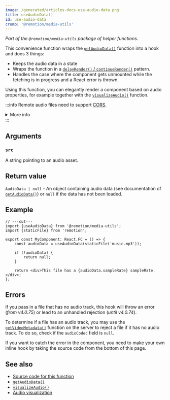 ```yaml
---
image: /generated/articles-docs-use-audio-data.png
title: useAudioData()
id: use-audio-data
crumb: '@remotion/media-utils'
---
```


_Part of the `@remotion/media-utils` package of helper functions._

This convenience function wraps the [`getAudioData()`](/docs/get-audio-data) function into a hook and does 3 things:

- Keeps the audio data in a state
- Wraps the function in a [`delayRender()` / `continueRender()`](/docs/data-fetching) pattern.
- Handles the case where the component gets unmounted while the fetching is in progress and a React error is thrown.

Using this function, you can elegantly render a component based on audio properties, for example together with the [`visualizeAudio()`](/docs/visualize-audio) function.

:::info
Remote audio files need to support [CORS](https://developer.mozilla.org/en-US/docs/Web/HTTP/CORS).

<details>
	<summary>More info</summary>
	<ul>
		<li>
			Remotion's origin is usually <code>http://localhost:3000</code>, but it
			may be different if rendering on Lambda or the port is busy.
		</li>
		<li>
			You can use{' '}
			<a href="/docs/get-audio-duration-in-seconds">
				<code>getAudioDurationInSeconds()</code>
			</a>{' '}
			without the audio needing CORS.
		</li>
		<li>
			You can{' '}
			<a href="/docs/chromium-flags#--disable-web-security">disable CORS</a>{' '}
			during renders.
		</li>
	</ul>
</details>
:::

## Arguments

### `src`

A string pointing to an audio asset.

## Return value

`AudioData | null` - An object containing audio data (see documentation of [`getAudioData()`](/docs/get-audio-data)) or `null` if the data has not been loaded.

## Example

```tsx twoslash
// ---cut---
import {useAudioData} from '@remotion/media-utils';
import {staticFile} from 'remotion';

export const MyComponent: React.FC = () => {
	const audioData = useAudioData(staticFile('music.mp3'));

	if (!audioData) {
		return null;
	}

	return <div>This file has a {audioData.sampleRate} sampleRate.</div>;
};
```

## Errors

If you pass in a file that has no audio track, this hook will throw an error (_from v4.0.75_) or lead to an unhandled rejection (_until v4.0.74_).

To determine if a file has an audio track, you may use the [`getVideoMetadata()`](/docs/renderer/get-video-metadata#audiocodec) function on the server to reject a file if it has no audio track. To do so, check if the `audioCodec` field is `null`.

If you want to catch the error in the component, you need to make your own inline hook by taking the source code from the bottom of this page.

## See also

- [Source code for this function](https://github.com/remotion-dev/remotion/blob/main/packages/media-utils/src/use-audio-data.ts)
- [`getAudioData()`](/docs/get-audio-data)
- [`visualizeAudio()`](/docs/visualize-audio)
- [Audio visualization](/docs/audio/visualization)
